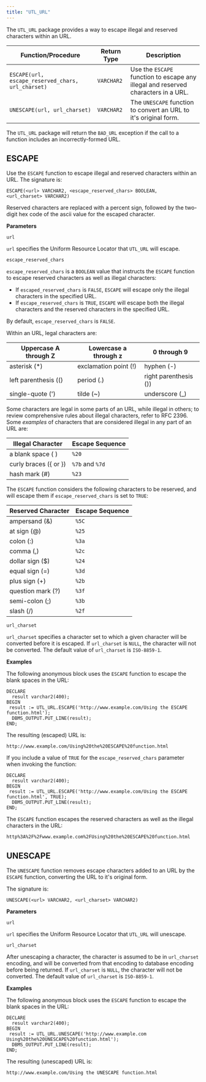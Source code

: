 ```yaml
---
title: "UTL_URL"
---
```


The `UTL_URL` package provides a way to escape illegal and reserved characters within an URL.

| Function/Procedure                                | Return Type | Description                                                                       |
| ------------------------------------------------- | ----------- | --------------------------------------------------------------------------------- |
| `ESCAPE(url, escape_reserved_chars, url_charset)` | `VARCHAR2`  | Use the `ESCAPE` function to escape any illegal and reserved characters in a URL. |
| `UNESCAPE(url, url_charset)`                      | `VARCHAR2`  | The `UNESCAPE` function to convert an URL to it's original form.                  |

The `UTL_URL` package will return the `BAD_URL` exception if the call to a function includes an incorrectly-formed URL.

## ESCAPE

Use the `ESCAPE` function to escape illegal and reserved characters within an URL. The signature is:

```text
ESCAPE(<url> VARCHAR2, <escape_reserved_chars> BOOLEAN,
<url_charset> VARCHAR2)
```

Reserved characters are replaced with a percent sign, followed by the two-digit hex code of the ascii value for the escaped character.

**Parameters**

`url`

 `url` specifies the Uniform Resource Locator that `UTL_URL` will escape.

`escape_reserved_chars`

 `escape_reserved_chars` is a `BOOLEAN` value that instructs the `ESCAPE` function to escape reserved characters as well as illegal characters:

 -   If `escaped_reserved_chars` is `FALSE`, `ESCAPE` will escape only the illegal characters in the specified URL.
 -   If `escape_reserved_chars` is `TRUE`, `ESCAPE` will escape both the illegal characters and the reserved characters in the specified URL.

 By default, `escape_reserved_chars` is `FALSE`.

 Within an URL, legal characters are:

 | Uppercase A through Z | Lowercase a through z | 0 through 9           |
 | --------------------- | --------------------- | --------------------- |
 | asterisk (*)          | exclamation point (!) | hyphen (-)            |
 | left parenthesis (()  | period (.)            | right parenthesis ()) |
 | single-quote (')      | tilde (~)             | underscore (_)        |

 Some characters are legal in some parts of an URL, while illegal in others; to review comprehensive rules about illegal characters, refer to RFC 2396. Some *examples* of characters that are considered illegal in any part of an URL are:

 | Illegal Character     | Escape Sequence |
 | --------------------- | --------------- |
 | a blank space ( )     | `%20`           |
 | curly braces ({ or }) | `%7b` and `%7d` |
 | hash mark (#)         | `%23`           |

 The `ESCAPE` function considers the following characters to be reserved, and will escape them if `escape_reserved_chars` is set to `TRUE`:

 | Reserved Character | Escape Sequence |
 | ------------------ | --------------- |
 | ampersand (&)      | `%5C`           |
 | at sign (@)        | `%25`           |
 | colon (:)          | `%3a`           |
 | comma (,)          | `%2c`           |
 | dollar sign ($)    | `%24`           |
 | equal sign (=)     | `%3d`           |
 | plus sign (+)      | `%2b`           |
 | question mark (?)  | `%3f`           |
 | semi-colon (;)     | `%3b`           |
 | slash (/)          | `%2f`           |

`url_charset`

 `url_charset` specifies a character set to which a given character will be converted before it is escaped. If `url_charset` is `NULL`, the character will not be converted. The default value of `url_charset` is `ISO-8859-1`.

**Examples**

The following anonymous block uses the `ESCAPE` function to escape the blank spaces in the URL:

```text
DECLARE
  result varchar2(400);
BEGIN
 result := UTL_URL.ESCAPE('http://www.example.com/Using the ESCAPE
function.html');
  DBMS_OUTPUT.PUT_LINE(result);
END;
```

The resulting (escaped) URL is:

```text
http://www.example.com/Using%20the%20ESCAPE%20function.html
```

If you include a value of `TRUE` for the `escape_reserved_chars` parameter when invoking the function:

```text
DECLARE
  result varchar2(400);
BEGIN
 result := UTL_URL.ESCAPE('http://www.example.com/Using the ESCAPE
function.html', TRUE);
  DBMS_OUTPUT.PUT_LINE(result);
END;
```

The `ESCAPE` function escapes the reserved characters as well as the illegal characters in the URL:

```text
http%3A%2F%2Fwww.example.com%2FUsing%20the%20ESCAPE%20function.html
```

## UNESCAPE

The `UNESCAPE` function removes escape characters added to an URL by the `ESCAPE` function, converting the URL to it's original form.

The signature is:

```text
UNESCAPE(<url> VARCHAR2, <url_charset> VARCHAR2)
```

**Parameters**

`url`

 `url` specifies the Uniform Resource Locator that `UTL_URL` will unescape.

`url_charset`

 After unescaping a character, the character is assumed to be in `url_charset` encoding, and will be converted from that encoding to database encoding before being returned. If `url_charset` is `NULL`, the character will not be converted. The default value of `url_charset` is `ISO-8859-1`.

**Examples**

The following anonymous block uses the `ESCAPE` function to escape the blank spaces in the URL:

```text
DECLARE
  result varchar2(400);
BEGIN
 result := UTL_URL.UNESCAPE('http://www.example.com
Using%20the%20UNESCAPE%20function.html');
  DBMS_OUTPUT.PUT_LINE(result);
END;
```

The resulting (unescaped) URL is:

```text
http://www.example.com/Using the UNESCAPE function.html
```
